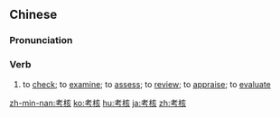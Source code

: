 ==Chinese==
{{zh-forms}}

===Pronunciation===
{{zh-pron
|m=kǎohé
|c=haau2 hat6
|h=pfs=kháu-het
|mn=xm,zz:khó-hu̍t/xm,zz,tw:khó-he̍k/qz:khóⁿ-hu̍t
|cat=v
}}

===Verb===
{{zh-verb}}

# to [[check]]; to [[examine]]; to [[assess]]; to [[review]]; to [[appraise]]; to [[evaluate]]

{{zh-cat|Advanced}}

[[zh-min-nan:考核]]
[[ko:考核]]
[[hu:考核]]
[[ja:考核]]
[[zh:考核]]
